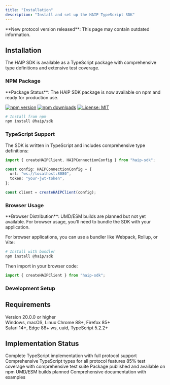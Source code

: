 ```yaml
---
title: "Installation"
description: "Install and set up the HAIP TypeScript SDK"
---
```


<Note>
  **New protocol version released**: This page may contain outdated information.
</Note>

## Installation

The HAIP SDK is available as a TypeScript package with comprehensive type definitions and extensive test coverage.

### NPM Package

<Note>
  **Package Status**: The HAIP SDK package is now available on npm and ready for
  production use.
</Note>

[![npm version](https://badge.fury.io/js/%40haip%2Fsdk.svg)](https://badge.fury.io/js/%40haip%2Fsdk)
[![npm downloads](https://img.shields.io/npm/dm/@haip/sdk)](https://www.npmjs.com/package/@haip/sdk)
[![License: MIT](https://img.shields.io/badge/License-MIT-yellow.svg)](https://opensource.org/licenses/MIT)

```bash
# Install from npm
npm install @haip/sdk
```

### TypeScript Support

The SDK is written in TypeScript and includes comprehensive type definitions:

```typescript
import { createHAIPClient, HAIPConnectionConfig } from "haip-sdk";

const config: HAIPConnectionConfig = {
  url: "ws://localhost:8080",
  token: "your-jwt-token",
};

const client = createHAIPClient(config);
```

### Browser Usage

<Note>
  **Browser Distribution**: UMD/ESM builds are planned but not yet available.
  For browser usage, you'll need to bundle the SDK with your application.
</Note>

For browser applications, you can use a bundler like Webpack, Rollup, or Vite:

```bash
# Install with bundler
npm install @haip/sdk
```

Then import in your browser code:

```typescript
import { createHAIPClient } from "haip-sdk";
```

### Development Setup

## Requirements

<CardGroup cols={3}>
  <Card title="Node.js" icon="code">
    Version 20.0.0 or higher
    <br />
    Windows, macOS, Linux
  </Card>
  <Card title="Browser Support" icon="globe">
    Chrome 88+, Firefox 85+
    <br />
    Safari 14+, Edge 88+
  </Card>
  <Card title="Dependencies" icon="box">
    ws, uuid, TypeScript 5.2.2+
  </Card>
</CardGroup>

## Implementation Status

<CardGroup cols={2}>
  <Card title="Core SDK" icon="check">
    Complete TypeScript implementation with full protocol support
  </Card>
  <Card title="Type Definitions" icon="check">
    Comprehensive TypeScript types for all protocol features
  </Card>
  <Card title="Test Coverage" icon="check">
    85% test coverage with comprehensive test suite
  </Card>
  <Card title="NPM Package" icon="check">
    Package published and available on npm
  </Card>
  <Card title="Browser Builds" icon="clock">
    UMD/ESM builds planned
  </Card>
  <Card title="Documentation" icon="check">
    Comprehensive documentation with examples
  </Card>
</CardGroup>
